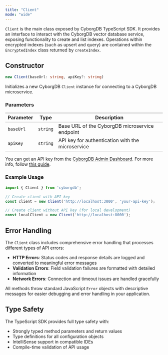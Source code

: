 ```yaml
---
title: "Client"
mode: "wide"
---
```


`Client` is the main class exposed by CyborgDB TypeScript SDK. It provides an interface to interact with the CyborgDB vector database service, exposing functionality to create and list indexes. Operations within encrypted indexes (such as upsert and query) are contained within the `EncryptedIndex` class returned by `createIndex`.

## Constructor

```typescript
new Client(baseUrl: string, apiKey?: string)
```

Initializes a new CyborgDB `Client` instance for connecting to a CyborgDB microservice.

### Parameters

| Parameter | Type | Description |
|-----------|------|-------------|
| `baseUrl` | `string` | Base URL of the CyborgDB microservice endpoint |
| `apiKey` | `string` | API key for authentication with the microservice |

You can get an API key from the [CyborgDB Admin Dashboard](https://cyborgdb.co). For more info, follow [this guide](../../../intro/get-api-key).

### Example Usage

```typescript
import { Client } from 'cyborgdb';

// Create client with API key
const client = new Client('http://localhost:3000', 'your-api-key');

// Create client without API key (for local development)
const localClient = new Client('http://localhost:8000');
```

## Error Handling

The `Client` class includes comprehensive error handling that processes different types of API errors:

- **HTTP Errors**: Status codes and response details are logged and converted to meaningful error messages
- **Validation Errors**: Field validation failures are formatted with detailed information
- **Network Errors**: Connection and timeout issues are handled gracefully

All methods throw standard JavaScript `Error` objects with descriptive messages for easier debugging and error handling in your application.

## Type Safety

The TypeScript SDK provides full type safety with:

- Strongly typed method parameters and return values
- Type definitions for all configuration objects
- IntelliSense support in compatible IDEs
- Compile-time validation of API usage
